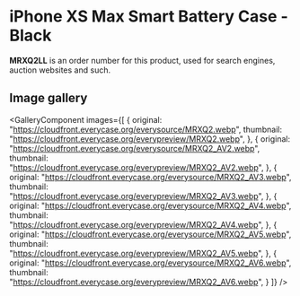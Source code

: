 
# iPhone XS Max Smart Battery Case - Black

<Callout type='info' emoji='👉🏻'>**MRXQ2LL** is an order number for this product, used for search engines, auction websites and such.</Callout>

## Image gallery

<GalleryComponent
    images={[
      {
        original: "https://cloudfront.everycase.org/everysource/MRXQ2.webp",
        thumbnail: "https://cloudfront.everycase.org/everypreview/MRXQ2.webp",
      },
      {
        original: "https://cloudfront.everycase.org/everysource/MRXQ2_AV2.webp",
        thumbnail: "https://cloudfront.everycase.org/everypreview/MRXQ2_AV2.webp",
      },
      {
        original: "https://cloudfront.everycase.org/everysource/MRXQ2_AV3.webp",
        thumbnail: "https://cloudfront.everycase.org/everypreview/MRXQ2_AV3.webp",
      },
      {
        original: "https://cloudfront.everycase.org/everysource/MRXQ2_AV4.webp",
        thumbnail: "https://cloudfront.everycase.org/everypreview/MRXQ2_AV4.webp",
      },
      {
        original: "https://cloudfront.everycase.org/everysource/MRXQ2_AV5.webp",
        thumbnail: "https://cloudfront.everycase.org/everypreview/MRXQ2_AV5.webp",
      },
      {
        original: "https://cloudfront.everycase.org/everysource/MRXQ2_AV6.webp",
        thumbnail: "https://cloudfront.everycase.org/everypreview/MRXQ2_AV6.webp",
      }
    ]}
  />
